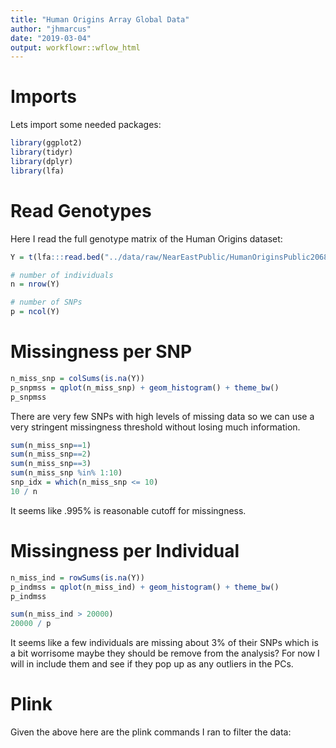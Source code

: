 ```yaml
---
title: "Human Origins Array Global Data"
author: "jhmarcus"
date: "2019-03-04"
output: workflowr::wflow_html
---
```


# Imports

Lets import some needed packages:

```r
library(ggplot2)
library(tidyr)
library(dplyr)
library(lfa)
```

# Read Genotypes

Here I read the full genotype matrix of the Human Origins dataset:

```r
Y = t(lfa:::read.bed("../data/raw/NearEastPublic/HumanOriginsPublic2068"))

# number of individuals
n = nrow(Y)

# number of SNPs
p = ncol(Y)
```

# Missingness per SNP

```r
n_miss_snp = colSums(is.na(Y))
p_snpmss = qplot(n_miss_snp) + geom_histogram() + theme_bw()
p_snpmss
```

There are very few SNPs with high levels of missing data so we can use a very stringent missingness threshold without losing much information.

```r
sum(n_miss_snp==1)
sum(n_miss_snp==2)
sum(n_miss_snp==3)
sum(n_miss_snp %in% 1:10)
snp_idx = which(n_miss_snp <= 10)
10 / n
```

It seems like .995% is reasonable cutoff for missingness.

# Missingness per Individual

```r
n_miss_ind = rowSums(is.na(Y))
p_indmss = qplot(n_miss_ind) + geom_histogram() + theme_bw()
p_indmss
```

```r
sum(n_miss_ind > 20000)
20000 / p
```

It seems like a few individuals are missing about 3% of their SNPs which is a bit worrisome maybe they should be remove from the analysis? For now I will in include them and see if they pop up as any outliers in the PCs.

# Plink

Given the above here are the plink commands I ran to filter the data:

```

```



